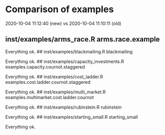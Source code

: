 # Comparison of examples

2020-10-04 11:12:40 (new) vs
2020-10-04 11:10:11 (old)

## inst/examples/arms_race.R arms.race.example

Everything ok.
## inst/examples/blackmailing.R blackmailing

Everything ok.
## inst/examples/capacity_investments.R examples.capacity.cournot.staggered

Everything ok.
## inst/examples/cost_ladder.R examples.cost.ladder.cournot.staggered

Everything ok.
## inst/examples/multi_market.R examples.multimarket.cost.ladder.cournot

Everything ok.
## inst/examples/rubinstein.R rubinstein

Everything ok.
## inst/examples/starting_small.R starting_small

Everything ok.
